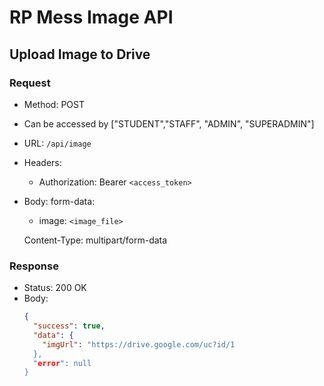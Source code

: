 # RP Mess Image API

## Upload Image to Drive

### Request

- Method: POST
- Can be accessed by ["STUDENT","STAFF", "ADMIN", "SUPERADMIN"]
- URL: `/api/image`
- Headers:
  - Authorization: Bearer `<access_token>`
- Body:
    form-data: 
    - image: `<image_file>`

    Content-Type: multipart/form-data

### Response 

- Status: 200 OK
- Body:
  ```json
  {
    "success": true,
    "data": {
      "imgUrl": "https://drive.google.com/uc?id/1
    },
    "error": null
  }
  ```

